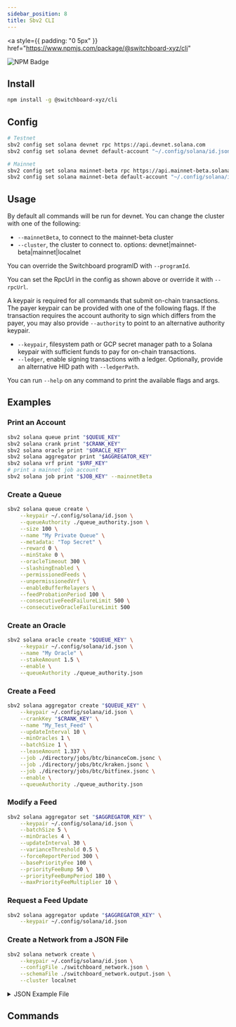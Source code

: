 ```yaml
---
sidebar_position: 8
title: Sbv2 CLI
---
```


<a
  style={{ padding: "0 5px" }}
  href="https://www.npmjs.com/package/@switchboard-xyz/cli"
>
  <img
    alt="NPM Badge"
    src="https://img.shields.io/github/package-json/v/switchboard-xyz/sbv2-core?color=red&filename=cli%2Fpackage.json&label=%40switchboard-xyz%2Fcli&logo=npm"
  />
</a>


## Install

```bash npm2yarn
npm install -g @switchboard-xyz/cli
```

## Config

```bash
# Testnet
sbv2 config set solana devnet rpc https://api.devnet.solana.com
sbv2 config set solana devnet default-account "~/.config/solana/id.json"

# Mainnet
sbv2 config set solana mainnet-beta rpc https://api.mainnet-beta.solana.com/
sbv2 config set solana mainnet-beta default-account "~/.config/solana/id.json"
```

## Usage

By default all commands will be run for devnet. You can change the cluster with
one of the following:

- `--mainnetBeta`, to connect to the mainnet-beta cluster
- `--cluster`, the cluster to connect to. options:
  devnet|mainnet-beta|mainnet|localnet

You can override the Switchboard programID with `--programId`.

You can set the RpcUrl in the config as shown above or override it with
`--rpcUrl`.

A keypair is required for all commands that submit on-chain transactions. The
payer keypair can be provided with one of the following flags. If the
transaction requires the account authority to sign which differs from the payer,
you may also provide `--authority` to point to an alternative authority keypair.

- `--keypair`, filesystem path or GCP secret manager path to a Solana keypair
  with sufficient funds to pay for on-chain transactions.
- `--ledger`, enable signing transactions with a ledger. Optionally, provide an
  alternative HID path with `--ledgerPath`.

You can run `--help` on any command to print the available flags and args.

## Examples

### Print an Account

```bash
sbv2 solana queue print "$QUEUE_KEY"
sbv2 solana crank print "$CRANK_KEY"
sbv2 solana oracle print "$ORACLE_KEY"
sbv2 solana aggregator print "$AGGREGATOR_KEY"
sbv2 solana vrf print "$VRF_KEY"
# print a mainnet job account
sbv2 solana job print "$JOB_KEY" --mainnetBeta
```

### Create a Queue

```bash
sbv2 solana queue create \
    --keypair ~/.config/solana/id.json \
    --queueAuthority ./queue_authority.json \
    --size 100 \
    --name "My Private Queue" \
    --metadata: "Top Secret" \
    --reward 0 \
    --minStake 0 \
    --oracleTimeout 300 \
    --slashingEnabled \
    --permissionedFeeds \
    --unpermissionedVrf \
    --enableBufferRelayers \
    --feedProbationPeriod 100 \
    --consecutiveFeedFailureLimit 500 \
    --consecutiveOracleFailureLimit 500
```

### Create an Oracle

```bash
sbv2 solana oracle create "$QUEUE_KEY" \
    --keypair ~/.config/solana/id.json \
    --name "My Oracle" \
    --stakeAmount 1.5 \
    --enable \
    --queueAuthority ./queue_authority.json
```

### Create a Feed

```bash
sbv2 solana aggregator create "$QUEUE_KEY" \
    --keypair ~/.config/solana/id.json \
    --crankKey "$CRANK_KEY" \
    --name "My_Test_Feed" \
    --updateInterval 10 \
    --minOracles 1 \
    --batchSize 1 \
    --leaseAmount 1.337 \
    --job ./directory/jobs/btc/binanceCom.jsonc \
    --job ./directory/jobs/btc/kraken.jsonc \
    --job ./directory/jobs/btc/bitfinex.jsonc \
    --enable \
    --queueAuthority ./queue_authority.json
```

### Modify a Feed

```bash
sbv2 solana aggregator set "$AGGREGATOR_KEY" \
    --keypair ~/.config/solana/id.json \
    --batchSize 5 \
    --minOracles 4 \
    --updateInterval 30 \
    --varianceThreshold 0.5 \
    --forceReportPeriod 300 \
    --basePriorityFee 100 \
    --priorityFeeBump 50 \
    --priorityFeeBumpPeriod 180 \
    --maxPriorityFeeMultiplier 10 \
```

### Request a Feed Update

```bash
sbv2 solana aggregator update "$AGGREGATOR_KEY" \
    --keypair ~/.config/solana/id.json
```

### Create a Network from a JSON File

```bash
sbv2 solana network create \
    --keypair ~/.config/solana/id.json \
    --configFile ./switchboard_network.json \
    --schemaFile ./switchboard_network.output.json \
    --cluster localnet
```

<details>
    <summary>
        JSON Example File
    </summary>

```json title="switchboard_network.json"
{
  "queue": {
    "name": "My Queue",
    "metadata": "Queue Metadata",
    "authorityKeypair": "./.keypairs/queueAuthority.json",
    "queueSize": 10,
    "reward": 0.000005,
    "minStake": 1,
    "oracleTimeout": 900,
    "unpermissionedFeeds": true,
    "unpermissionedVrf": "1",
    "enableBufferRelayers": "true"
  },
  "cranks": [
    {
      "name": "Crank #1",
      "maxRows": 200
    }
  ],
  "oracles": [
    {
      "name": "Oracle #1",
      "stakeAmount": 1.5,
      "enable": true,
      "authority": "./.keypairs/oracles/oracleAuthority1.json"
    },
    {
      "name": "Oracle #2",
      "stakeAmount": 1.5,
      "enable": true,
      "authority": "./.keypairs/oracles/oracleAuthority2.json"
    }
  ],
  "aggregators": [
    {
      "name": "Aggregator #1",
      "crankIndex": 0,
      "enable": true,
      "fundAmount": 1,
      "minUpdateDelaySeconds": 5,
      "batchSize": 3,
      "minRequiredOracleResults": 2,
      "basePriorityFee": 1000,
      "priorityFeeBump": 500,
      "priorityFeeBumpPeriod": 60,
      "maxPriorityFeeMultiplier": 10,
      "historyLimit": 1000,
      "jobs": [
        {
          "weight": 1,
          "name": "Job #1",
          "tasks": [
            {
              "valueTask": {
                "value": 1
              }
            }
          ]
        }
      ]
    },
    {
      "name": "Aggregator #2",
      "crankIndex": 0,
      "enable": true,
      "fundAmount": 1,
      "minUpdateDelaySeconds": 5,
      "batchSize": 3,
      "minRequiredOracleResults": 2,
      "basePriorityFee": 2000,
      "priorityFeeBump": 500,
      "priorityFeeBumpPeriod": 60,
      "maxPriorityFeeMultiplier": 10,
      "historyLimit": 1000,
      "jobs": [
        {
          "weight": 1,
          "name": "Job #1",
          "tasks": [
            {
              "valueTask": {
                "value": 2
              }
            }
          ]
        }
      ]
    }
  ]
}
```

</details>

## Commands


<SolanaCli />
